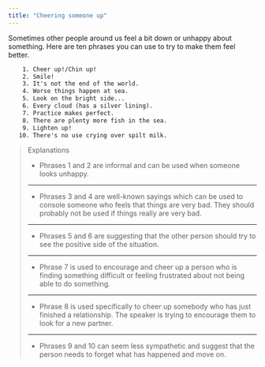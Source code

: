 ```yaml
---
title: "Cheering someone up"
---
```


Sometimes other people around us feel a bit down or unhappy about something. Here are ten phrases you can use to try to make them feel better.

```txt
    1. Cheer up!/Chin up!
    2. Smile!
    3. It's not the end of the world.
    4. Worse things happen at sea.
    5. Look on the bright side...
    6. Every cloud (has a silver lining).
    7. Practice makes perfect.
    8. There are plenty more fish in the sea.
    9. Lighten up!
   10. There's no use crying over spilt milk.
```

> Explanations
>
> - Phrases 1 and 2 are informal and can be used when someone looks unhappy.
>
> ---
>
> - Phrases 3 and 4 are well-known sayings which can be used to console someone who feels that things are very bad. They should probably not be used if things really are very bad.
>
> ---
>
> - Phrases 5 and 6 are suggesting that the other person should try to see the positive side of the situation.
>
> ---
>
> - Phrase 7 is used to encourage and cheer up a person who is finding something difficult or feeling frustrated about not being able to do something.
>
> ---
>
> - Phrase 8 is used specifically to cheer up somebody who has just finished a relationship. The speaker is trying to encourage them to look for a new partner.
>
> ---
>
> - Phrases 9 and 10 can seem less sympathetic and suggest that the person needs to forget what has happened and move on.

